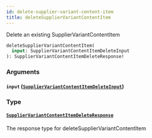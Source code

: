 ```yaml
---
id: delete-supplier-variant-content-item
title: deleteSupplierVariantContentItem
---
```


Delete an existing SupplierVariantContentItem

```graphql
deleteSupplierVariantContentItem(
  input: SupplierVariantContentItemDeleteInput
): SupplierVariantContentItemDeleteResponse!

```

### Arguments

#### `input` ([`SupplierVariantContentItemDeleteInput`](/developers/supplier-apis/supply-api/graphql/reference/inputs/supplier-variant-content-item-delete-input))

### Type

#### [`SupplierVariantContentItemDeleteResponse`](/developers/supplier-apis/supply-api/graphql/reference/objects/supplier-variant-content-item-delete-response)

The response type for deleteSupplierVariantContentItem
